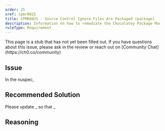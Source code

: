 ```yaml
---
order: 25
xref: cpmr0025
title: CPMR0025 - Source Control Ignore Files Are Packaged (package)
description: Information on how to remediate the Chocolatey Package Moderation Rule 0025
ruleType: Requirement
---
```


<PackageValidatorRuleRequirement />

<Callout type="info">
    This page is a stub that has not yet been filled out. If you have questions about this issue, please ask in the review or reach out on [Community Chat](https://ch0.co/community)
</Callout>

## Issue

In the nuspec,

## Recommended Solution

Please update _ so that _

## Reasoning
